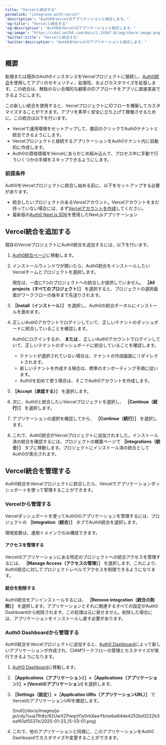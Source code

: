 ```yaml
---
title: "Vercelと統合する"
permalink: "integrate-with-vercel"
'description': "Auth0をVercelのアプリケーションと統合します。"
'og:title': "Vercelと統合する"
'og:description': "Auth0をVercelのアプリケーションと統合します。"
'og:image': "https://cdn2.auth0.com/docs/1.14567.0/img/share-image.png"
'twitter:title': "Vercelと統合する"
'twitter:description': "Auth0をVercelのアプリケーションと統合します。"
---
```


## 概要

新規または既存のAuth0インスタンスをVercelプロジェクトに接続し、[Auth0統合](https://vercel.com/integrations/auth0)を使用してアプリのセキュリティ、拡張性、およびカスタマイズを拡張します。この統合は、無駄のない合理的な顧客のIDアプローチをアプリに直接実装できるようにします。

この新しい統合を使用すると、VercelプロジェクトにIDフローを構築してカスタマイズすることができます。アプリを素早く安全に立ち上げて稼働させるために、この統合は以下を行います。

* Vercelで運用環境をセットアップして、数回のクリックでAuth0テナントと統合できるようにします。
* Vercelプロジェクトと接続するアプリケーションをAuth0テナント内に自動的に作成します。
* Auth0の資格情報をVercelにあらかじめ組み込んで、プロセス中に手動で行ういくつかの手順をスキップできるようにします。

### 前提条件

Auth0をVercelプロジェクトに統合し始める前に、以下をセットアップする必要があります。

* 統合したいプロジェクトのあるVercelアカウント。Vercelアカウントをまだ持っていない場合には、まず[Vercelアカウントを作成](https://vercel.com/signup)してください。
* 最新版の[Auth0 Next.js SDK](https://auth0.com/docs/quickstart/webapp/nextjs#install-the-auth0-next-js-sdk)を使用したNext.jsアプリケーション

## Vercel統合を追加する

既存のVercelプロジェクトにAuth0統合を追加するには、以下を行います。

1. [Auth0統合ページ](https://vercel.com/integrations/auth0)に移動します。
2. インストールウィンドウが開いたら、Auth0統合をインストールしたいVercelチームとプロジェクトを選択します。

   <Callout icon="file-lines" color="#0EA5E9" iconType="regular">

   現在は、一度に1つのプロジェクトへの統合しか提供していません。 **［All projects（すべてのプロジェクト）］** を選択すると、プロジェクトの選択画面がワークフローの後半まで先送りされます。

   </Callout>

3. **［Install（インストール）］** を選択し、Auth0の統合ポータルにインストールを進めます。
4. 正しいAuth0アカウントでログインしていて、正しいテナントのダッシュボードに統合していることを確認します。

   <Callout icon="file-lines" color="#0EA5E9" iconType="regular">

   Auth0にログインするか、 **または** 、正しいAuth0アカウントでログインしていて、正しいテナントのダッシュボードに統合していることを確認します。

   * テナントが選択されていない場合は、テナントの作成画面にリダイレクトされます。
   * 新しいテナントを作成する場合は、標準のオンボーディング手順に従います。
   * Auth0を初めて使う場合は、そこでAuth0アカウントを作成します。
   </Callout>

5. **［Accept（承認する）］** を選択します。
6. 次に、Auth0と統合したいVercelプロジェクトを選択し、 **［Continue（続行）］** を選択します。
7. アプリケーションの選択を確認してから、 **［Continue（続行）］** を選択します。
8. これで、Auth0統合がVercelプロジェクトに追加されました。インストール済の統合を確認するには、プロジェクトの概要ページで **［Integrations（統合）］** タブに移動します。プロジェクトにインストール済の統合としてAuth0が表示されます。

## Vercel統合を管理する

Auth0統合をVercelプロジェクトに統合したら、Vercelでアプリケーションダッシュボートを使って管理することができます。

### Vercelから管理する

Vercelダッシュボートを使ってAuth0のアプリケーションを管理するには、プロジェクトの **［Integration（統合）］** タブでAuth0統合を選択します。

<Callout icon="file-lines" color="#0EA5E9" iconType="regular">

環境変数は、運用ドメインでのみ構成できます。

</Callout>

#### アクセスを管理する

Vercelのアプリケーションにある特定のプロジェクトへの統合アクセスを管理するには、 **［Manage Access（アクセスの管理）］** を選択します。これにより、Auth0統合に対してプロジェクトレベルでアクセスを制限できるようになります。

#### 統合を削除する

Auth0統合をアンインストールするには、 **［Remove integration（統合の削除）］** を選択します。アプリケーションとそれに関連するすべての設定が<Tooltip data-tooltip-id="react-containers-DefinitionTooltip-0" href="/docs/ja-jp/glossary?term=auth0-dashboard" tip="Auth0 Dashboard: サービスを構成するためのAuth0の主製品。" cta="用語集の表示">Auth0 Dashboard</Tooltip>から削除されます。この処理は元に戻せません。削除した場合には、アプリケーションをインストールし直す必要があります。

### Auth0 Dashboardから管理する

Auth0統合をVercelプロジェクトに追加すると、[Auth0 Dashboard](https://manage.auth0.com/)によって新しいアプリケーションが作成され、CIAMワークフローの管理とカスタマイズが実行できるようになります。

1. [Auth0 Dashboard](https://manage.auth0.com/)に移動します。
2. **［Applications（アプリケーション）］>［Applications（アプリケーション）］> [Vercelのアプリケーション]** を選択します。
3. **［Settings（設定）］>［Application URIs（アプリケーションURL）］** でVercelのアプリケーションURIを確認します。

   <Frame>![null](/docs/images/ja-jp/cdy7uua7fh8z/62UwXZPwqrjYly0rkXawYb/eeba64de4252bd3222b3eaf61af5537e/2025-01-23_15-03-01.png)</Frame>

4. これで、他のアプリケーションと同様に、このアプリケーションをAuth0 Dashboardでカスタマイズや変更することができます。